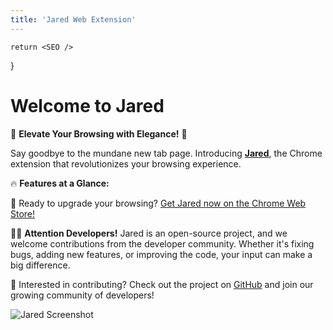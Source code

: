 ```yaml
---
title: 'Jared Web Extension'
---
```



	return <SEO />
}

# Welcome to Jared

🚀 **Elevate Your Browsing with Elegance!** 🌟

Say goodbye to the mundane new tab page. Introducing **[Jared](https://chrome.google.com/webstore/detail/jared/aafbpehebcbadcpmmmkjgednfoojpifa)**, the Chrome extension that revolutionizes your browsing experience.

🔥 **Features at a Glance:**

<EmojiList items={emojiListItems} />

🔗 Ready to upgrade your browsing? [Get Jared now on the Chrome Web Store!](https://chrome.google.com/webstore/detail/jared/aafbpehebcbadcpmmmkjgednfoojpifa)

👨‍💻 **Attention Developers!** Jared is an open-source project, and we welcome contributions from the developer community. Whether it's fixing bugs, adding new features, or improving the code, your input can make a big difference.

🔗 Interested in contributing? Check out the project on [GitHub](https://github.com/Akurganow/jared) and join our growing community of developers!

![Jared Screenshot](../images/screenshot.png)
